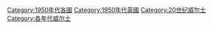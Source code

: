 [[Category:1950年代各國|Category:1950年代各國]]
[[Category:1950年代英國|Category:1950年代英國]]
[[Category:20世纪威尔士|Category:20世纪威尔士]]
[[Category:各年代威尔士|Category:各年代威尔士]]